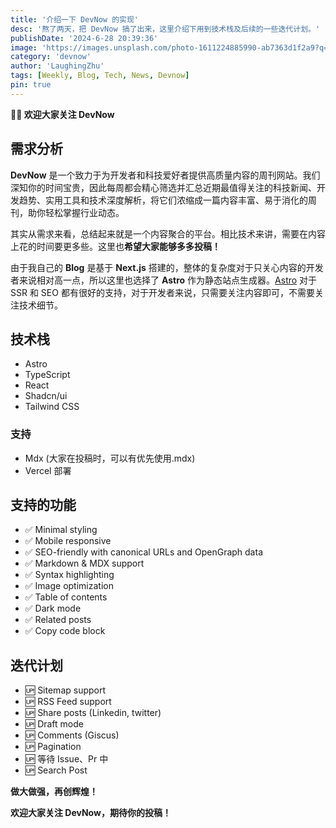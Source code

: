 ```yaml
---
title: '介绍一下 DevNow 的实现'
desc: '熬了两天，把 DevNow 搞了出来，这里介绍下用到技术栈及后续的一些迭代计划。'
publishDate: '2024-6-28 20:39:36'
image: 'https://images.unsplash.com/photo-1611224885990-ab7363d1f2a9?q=80&w=3139&auto=format&fit=crop&ixlib=rb-4.0.3&ixid=M3wxMjA3fDB8MHxwaG90by1wYWdlfHx8fGVufDB8fHx8fA%3D%3D'
category: 'devnow'
author: 'LaughingZhu'
tags: [Weekly, Blog, Tech, News, Devnow]
pin: true
---
```


**👏🏻 欢迎大家关注 DevNow**

## 需求分析

**DevNow** 是一个致力于为开发者和科技爱好者提供高质量内容的周刊网站。我们深知你的时间宝贵，因此每周都会精心筛选并汇总近期最值得关注的科技新闻、开发趋势、实用工具和技术深度解析，将它们浓缩成一篇内容丰富、易于消化的周刊，助你轻松掌握行业动态。

其实从需求来看，总结起来就是一个内容聚合的平台。相比技术来讲，需要在内容上花的时间要更多些。这里也**希望大家能够多多投稿！**

由于我自己的 **Blog** 是基于 **Next.js** 搭建的，整体的复杂度对于只关心内容的开发者来说相对高一点，所以这里也选择了 **Astro** 作为静态站点生成器。[Astro](https://astro.build/) 对于 SSR 和 SEO 都有很好的支持，对于开发者来说，只需要关注内容即可，不需要关注技术细节。

## 技术栈

- Astro
- TypeScript
- React
- Shadcn/ui
- Tailwind CSS

### 支持

- Mdx (大家在投稿时，可以有优先使用.mdx)
- Vercel 部署

## 支持的功能

- ✅ Minimal styling
- ✅ Mobile responsive
- ✅ SEO-friendly with canonical URLs and OpenGraph data
- ✅ Markdown & MDX support
- ✅ Syntax highlighting
- ✅ Image optimization
- ✅ Table of contents
- ✅ Dark mode
- ✅ Related posts
- ✅ Copy code block

## 迭代计划

- 🆙 Sitemap support
- 🆙 RSS Feed support
- 🆙 Share posts (Linkedin, twitter)
- 🆙 Draft mode
- 🆙 Comments (Giscus)
- 🆙 Pagination
- 🆙 等待 Issue、Pr 中
- 🆙 Search Post

**做大做强，再创辉煌！**

**欢迎大家关注 DevNow，期待你的投稿！**
